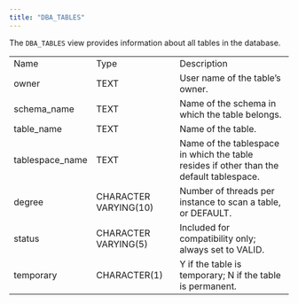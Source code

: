 ```yaml
---
title: "DBA_TABLES"
---
```


<div id="dba_tables" class="registered_link"></div>


The `DBA_TABLES` view provides information about all tables in the database.

|                  |                       |                                                                                         |
|------------------|-----------------------|-----------------------------------------------------------------------------------------|
| Name             | Type                  | Description                                                                             |
| owner            | TEXT                  | User name of the table’s owner.                                                         |
| schema\_name     | TEXT                  | Name of the schema in which the table belongs.                                          |
| table\_name      | TEXT                  | Name of the table.                                                                      |
| tablespace\_name | TEXT                  | Name of the tablespace in which the table resides if other than the default tablespace. |
| degree           | CHARACTER VARYING(10) | Number of threads per instance to scan a table, or DEFAULT.                             |
| status           | CHARACTER VARYING(5)  | Included for compatibility only; always set to VALID.                                   |
| temporary        | CHARACTER(1)          | Y if the table is temporary; N if the table is permanent.                               |
